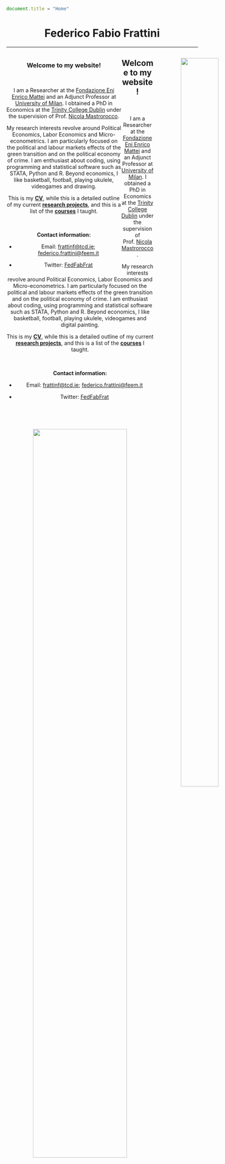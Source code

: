 ```js
document.title = "Home"
```

<div align="center">
# Federico Fabio Frattini 
<div>

****

<div id=content-desktop>

<div style="float:left; width:60%;" align="justify">

### Welcome to my website!

<br />

I am a Researcher at the <a href="https://www.feem.it/" target="_blank">Fondazione Eni Enrico Mattei</a> and an Adjunct Professor at <a href="https://www.unimi.it/it/ugov/person/federico-frattini" target="_blank">University of Milan</a>. I obtained a PhD in Economics at the <a href="https://www.tcd.ie/Economics/" target="_blank">Trinity College Dublin</a> under the supervision of Prof. <a href="https://nicolamastrorocco.com/" target="_blank">Nicola Mastrorocco</a>. 

My research interests revolve around Political Economics, Labor Economics and Micro-econometrics. I am particularly focused on the political and labour markets effects of the green transition and on the political economy of crime. I am enthusiast about coding, using programming and statistical software such as STATA, Python and R. Beyond economics, I like basketball, football, playing ukulele, videogames and drawing.

This is my <a href="cv_fff.pdf#" class="download" target="_blank" title="Download CV as PDF">**CV**</a>, while this is a detailed outline of my current <a href="https://fedfabfrat.github.io/research.html">**research projects**</a>, and this is a list of the <a href="https://fedfabfrat.github.io/teaching.html">**courses**</a> I taught.

<br />

**Contact information:**

* Email: [frattinf@tcd.ie](mailto:frattinf@tcd.ie); [federico.frattini@feem.it](mailto:federico.frattini@feem.it)

* Twitter: <a href="https://twitter.com/FedFabFrat" target="_blank">FedFabFrat</a>

</div>

<div style="float:right; width:40%; margin-left:20px; margin-right:-105px;">

![](IMG_4145.jpg){width=70%}

<br />


</div>

</div>


<div id=content-mobile>

 
## Welcome to my website!

<br />


I am a Researcher at the <a href="https://www.feem.it/" target="_blank">Fondazione Eni Enrico Mattei</a> and an Adjunct Professor at <a href="https://www.unimi.it/it/ugov/person/federico-frattini" target="_blank">University of Milan</a>. I obtained a PhD in Economics at the <a href="https://www.tcd.ie/Economics/" target="_blank">Trinity College Dublin</a> under the supervision of Prof. <a href="https://nicolamastrorocco.com/" target="_blank">Nicola Mastrorocco</a>. 

My research interests revolve around Political Economics, Labor Economics and Micro-econometrics. I am particularly focused on the political and labour markets effects of the green transition and on the political economy of crime. I am enthusiast about coding, using programming and statistical software such as STATA, Python and R. Beyond economics, I like basketball, football, playing ukulele, videogames and digital painting.

This is my <a href="cv_fff.pdf#" class="download" target="_blank" title="Download CV as PDF">**CV**</a>, while this is a detailed outline of my current <a href="https://fedfabfrat.github.io/research.html">**research projects**</a>, and this is a list of the <a href="https://fedfabfrat.github.io/teaching.html">**courses**</a> I taught.

<br />

**Contact information:**

* Email: [frattinf@tcd.ie](mailto:frattinf@tcd.ie); [federico.frattini@feem.it](mailto:federico.frattini@feem.it)

* Twitter: <a href="https://twitter.com/FedFabFrat" target="_blank">FedFabFrat</a>

<br />

<br />

<div align="center">

![](IMG_4145.jpg){width=70%}

<br />


</div>

</div>
